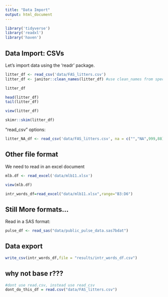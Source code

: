 ```yaml
---
title: "Data Import"
output: html_document
---
```


```r
library('tidyverse')
library('readxl')
library('haven')
```



## Data Import: CSVs

Let's import data using the 'readr' package.
```r
litter_df <- read_csv('data/FAS_litters.csv')
litter_df <- janitor::clean_names(litter_df) #use clean_names from specifically janitor packages


```

```r
litter_df

head(litter_df)
tail(litter_df)

```

```r
view(litter_df)

```


```r
skimr::skim(litter_df)
```


"read_csv" options:

```r
litter_NA_df <- read_csv('data/FAS_litters.csv', na = c("","NA",999,88),skip = 2)

```



## Other file format

We need to read in an excel document

```r
mlb.df <- read_excel('data/mlb11.xlsx')
```

```r
view(mlb.df)
```

```r
intr_words_df=read_excel("data/mlb11.xlsx",range="B3:D6")
```


## Still More formats...
Read in a SAS format:

```r
pulse_df <- read_sas("data/public_pulse_data.sas7bdat")
```

## Data export

```r
write_csv(intr_words_df,file = "results/intr_words_df.csv")
```



## why not base r???

```r
#dont use read.csv, instead use read_csv
dont_do_this_df = read.csv("data/FAS_litters.csv")
```












